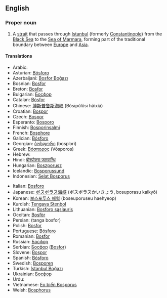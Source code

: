 ==English==

===Proper noun===
{{wikipedia}}
{{en-proper noun|sg=The Bosporus}}

# A [[strait]] that passes through [[Istanbul]] (formerly [[Constantinople]]) from the [[Black Sea]] to the [[Sea of Marmara]], forming part of the traditional boundary between [[Europe]] and [[Asia]].

====Translations====
{{trans-top|A straight that passes through Istanbul}}
*Arabic: {{Arab|[[مضيق بوسفور]]}} {{IPAchar|(maɖīq búsfor)}} {{m}}
*Asturian: [[Bósforo]] {{m}}
*Azerbaijani: [[Bosfor Boğazı]]
*Bosnian: [[Bosfor]] {{m}}
*Breton: [[Bosfor]]
*Bulgarian: [[Босфор]] {{m}}
*Catalan: [[Bòsfor]] {{m}}
*Chinese: [[博斯普鲁斯海峡]] (Bósīpǔlǔsī hǎixiá)
*Croatian: [[Bospor]] {{m}}
*Czech: [[Bospor]] {{m}}
*Esperanto: [[Bosporo]]
*Finnish: [[Bosporinsalmi]]
*French: [[Bosphore]] {{m}}
*Galician: [[Bósforo]] {{m}}
*Georgian: [[ბოსფორი]] (bosp‘ori)
*Greek: [[Βόσπορος]] (Vósporos) {{m}}
*Hebrew: {{t|he|sc=Hebr|בוספורוס|alt=בּוֹסְפּוֹרוּס|tr=bosporus}} {{m}}
*Hindi: [[बोस्पोरुस जलसन्धि]]
*Hungarian: [[Boszporusz]]
*Icelandic: [[Bosporussund]]
*Indonesian: [[Selat Bosporus]]
{{trans-mid}}
*Italian: [[Bosforo]] {{m}}
*Japanese: [[ボスポラス海峡]] (ボスポラスかいきょう, bosuporasu kaikyō)
*Korean: [[보스포루스 해협]] (boseuporuseu haehyeop)
*Kurdish: [[Tengava Stenbol]]
*Lithuanian: [[Bosforo sąsiauris]]
*Occitan: [[Bosfòr]] {{m}}
*Persian: {{fa-Arab|[[تنگه بسفر]]}} (tanga bosfor)
*Polish: [[Bosfor]] {{m}}
*Portuguese: [[Bósforo]] {{m}}
*Romanian: [[Bosfor]]
*Russian: [[Босфор]] {{m}}
*Serbian: [[Босфор]] ([[Bosfor]]) {{m}}
*Slovene: [[Bospor]] {{m}}
*Spanish: [[Bósforo]] {{m}}
*Swedish: [[Bosporen]]
*Turkish: [[İstanbul Boğazı]]
*Ukrainian: [[Босфор]] {{m}}
*Urdu: {{ur-Arab|[[آبنائے باسفورس]]}}
*Vietnamese: [[Eo biển Bosporus]]
*Welsh: [[Bosphorus]]
{{trans-bottom}}
